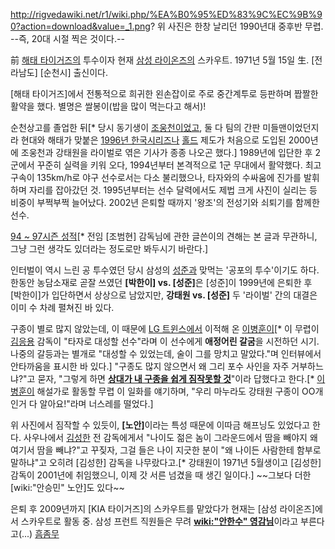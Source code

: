 http://rigvedawiki.net/r1/wiki.php/%EA%B0%95%ED%83%9C%EC%9B%90?action=download&value=_1.png?
위 사진은 한창 날리던 1990년대 중후반 무렵. --즉, 20대 시절 찍은 것이다.--

前 [[해태 타이거즈]]의 투수이자 현재 [[삼성 라이온즈]]의 스카우트. 1971년 5월 15일 生. [전라남도] [순천시] 출신이다.

[해태 타이거즈]에서 전통적으로 희귀한 왼손잡이로 주로 중간계투로 등판하며 짭짤한 활약을 했다. 별명은 쌀봉이(밥을 많이 먹는다고 해서)!

순천상고를 졸업한 뒤[* 당시 동기생이 [[조웅천]]이었고, 둘 다 팀의 간판 미들맨이었던지라 현대와 해태가 맞붙은 [[1996년 한국시리즈]]나 [[홀드]] 제도가 처음으로 도입된 2000년에 조웅천과 강태원을 라이벌로 엮은 기사가 종종 나오곤 했다.] 1989년에 입단한 후 2군에서 꾸준히 실력을 키워 오다, 1994년부터 본격적으로 1군 무대에서 활약했다. 최고 구속이 135km/h로 야구 선수로서는 다소 불리했으나, 타자와의 수싸움에 진가를 발휘하며 자리를 잡아갔던 것. 1995년부터는 선수 달력에서도 제법 크게 사진이 실리는 등 비중이 부쩍부쩍 늘어났다. 2002년 은퇴할 때까지 '왕조'의 전성기와 쇠퇴기를 함께한 선수.

[http://mlbpark.donga.com/bbs/view.php?bbs=mpark_bbs_kbo&idx=586589 94 ~ 97시즌 성적][* 전임 [조범현] 감독님에 관한 글쓴이의 견해는 본 글과 무관하니, 그냥 그런 생각도 있더라는 정도로만 봐두시기 바란다.]

인터벌이 역시 느린 공 투수였던 당시 삼성의 [[성준]]과 맞먹는 '공포의 투수'이기도 하다. 한동안 농담소재로 곧잘 쓰였던 '''[박한이] vs. [성준]'''은 [성준]이 1999년에 은퇴한 후 [박한이]가 입단하면서 상상으로 남았지만, '''강태원 vs. [성준]''' 두 '라이벌' 간의 대결은 이미 수 차례 펼쳐진 바 있다.

구종이 별로 많지 않았는데, 이 때문에 [[LG 트윈스]]에서 이적해 온 [[이병훈#s-1|이병훈]]이[* 이 무렵이 [[김응용]] 감독이 "타자로 대성할 선수"라며 이 선수에게 '''애정어린 갈굼'''을 시전하던 시기. 나중의 갈등과는 별개로 "대성할 수 있었는데, 술이 그를 망치고 말았다."며 인터뷰에서 안타까움을 표시한 바 있다.] "구종도 많지 않으면서 왜 그리 포수 사인을 자주 거부하느냐?"고 묻자, "그렇게 하면 [[블러핑|'''상대가 내 구종을 쉽게 짐작못할 것''']]"이라 답했다고 한다.[* [[이병훈#s-1|이병훈]]이 해설가로 활동할 무렵 이 일화를 얘기하며, "우리 마누라도 강태원 구종이 OO개인거 다 알아요!"라며 너스레를 떨었다.]

위 사진에서 짐작할 수 있듯이, '''[노안]'''이라는 특성 때문에 이따금 해프닝도 있었다고 한다. 사우나에서 [[김성한#s-1|김성한]] 전 감독에게서 "나이도 젊은 놈이 그라운드에서 땀을 빼야지 왜 여기서 땀을 빼냐?"고 꾸짖자, 그걸 들은 나이 지긋한 분이 "왜 나이든 사람한테 함부로 말하냐"고 오히려 [김성한] 감독을 나무랐다고.[* 강태원이 1971년 5월생이고 [김성한] 감독이 2001년에 취임했으니, 이제 갓 서른 넘겼을 때 생긴 일이다.] ~~그보다 더한 [wiki:"안승민" 노안]도 있다~~

은퇴 후 2009년까지 [KIA 타이거즈]의 스카우트를 맡았다가 현재는 [삼성 라이온즈]에서 스카우트로 활동 중. 삼성 프런트 직원들은 무려 '''[[wiki:"안한수" 영감님]]'''이라고 부른다고(...) [[흠좀무]]
